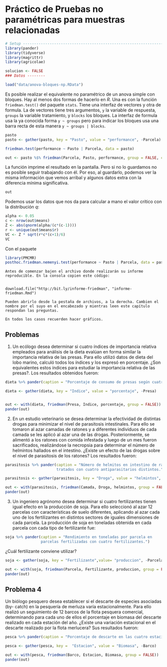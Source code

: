 # Práctico de Pruebas no paramétricas para muestras relacionadas


```r
# Setup -------------------------------------------------------------------
library(pander)
library(tidyverse)
library(magrittr)
library(agricolae)

solucion <- FALSE
### Datos --------

load("data/anova-bloques-np.RData")
```


Es posible realizar el equivalente no paramétrico de un anova simple con bloques.
Hay al menos dos formas de hacerlo en *R*. Una es con la función 
`friedman.test()` del paquete `stats`. Tiene una interfaz de vectores y otra
de formula. La de vectores tiene tres argumentos, `y` la variable de respuesta,
`groups` la variable tratamiento, y `blocks` los bloques. La interfaz de formula
usa la ya conocida forma `y ~ groups` pero para indicar los bloques usa una 
barra recta de esta manera `y ~ groups | blocks`.



```r
pasto
pasto <- gather(pasto, key = "Pasto", value = "performance", -Parcela)

friedman.test(performance ~ Pasto | Parcela, data = pasto)

```
```r
out <- pasto %$% friedman(Parcela, Pasto, performance, group = FALSE, console = TRUE)

```

La función imprime el resultado en la pantalla. Pero si no lo guardamos no es
posible seguir trabajando con él. Por eso, al guardarlo, podemos ver la misma
información que vemos arribal y algunos datos extra con la diferencia mínima
significativa.

```r
out
```

Podemos usar los datos que nos da para calcular a mano el valor crítico con la 
distribución *q*:

```r
alpha <- 0.05
c <- nrow(out$means)
Z <- abs(qnorm(alpha/(c*(c-1))))
r <- unique(out$means$r)
VC <- Z * sqrt(r*c*(c+1)/6)
VC
```


Con el paquete
```r
library(PMCMR)
posthoc.friedman.nemenyi.test(performance ~ Pasto | Parcela, data = pasto)
```

```block
Antes de comenzar bajen el archivo donde realizarán su informe reproducible. En la consola copien este código:


```

`download.file("http://bit.ly/informe-friedman", "informe-friedman.Rmd")`

```block
Pueden abrirlo desde la pestaña de archivos, a la derecha. Cambien el nombre por el suyo en el encabezado y mientras leen este capítulo respondan las preguntas.

En todos los casos recuerden hacer gráficos. 
```


## Problemas

1. Un ecólogo desea determinar si cuatro índices de importancia relativa empleados
para análisis de la dieta evalúan en forma similar la importancia relativa de
las presas. Para ello utilizó datos de dieta del lobo marino, calculó todos
los índices y los expresó en porcentaje. ¿Son equivalentes estos índices para
estudiar la importancia relativa de las presas?. Los resultados obtenidos
fueron:

```r
dieta %>% pander(caption = "Porcentaje de consumo de presas según cuatro índices.")
```

```r
dieta <- gather(dieta, key = "Indice", value = "porcentaje", -Presa)


out <- with(dieta, friedman(Presa, Indice, porcentaje, group = FALSE))
pander(out)
```


2. En un estudio veterinario se desea determinar la efectividad de distintas drogas
para minimizar el nivel de parasitosis intestinales. Para ello se tomaron al
azar camadas de ratones y a diferentes individuos de cada camada se les aplicó
al azar una de las drogas. Posteriormente, se alimentó a los ratones con comida
infestada y luego de un mes fueron sacrificados, realizándose la necropsia para
determinar el número de helmintos hallados en el intestino. ¿Existe un efecto de
las drogas sobre el nivel de parasitosis de los ratones? Los resultados fueron:

```r
parasitosis %>% pander(caption = "Número de helmitos en intestino de ratones 
                       tratados con cuatro antiparasitarios distintos.")
```

```r
parasitosis <- gather(parasitosis, key = "Droga", value = "helmintos", -Camada)

out <- with(parasitosis, friedman(Camada, Droga, helmintos, group = FALSE))
pander(out)
```



3. Un ingeniero agrónomo desea determinar si cuatro fertilizantes tienen igual
efecto en la producción de soja. Para ello seleccionó al azar 12 parcelas
con características de suelo diferentes, aplicando al azar cada uno de los
fertilizantes en distintos sectores de iguales dimensiones de cada parcela.
La producción de soja en toneladas obtenida en cada parcela con cada tipo de
fertilizante fue:

```r
soja %>% pander(caption = "Rendimiento en toneladas por parcela en 
                parcelas fertilizadas con cuatro fertilizantes.")
```
¿Cuál fertilizante conviene utilizar?

```r
soja <- gather(soja, key = "Fertilizante",value= "produccion", -Parcela )

out <- with(soja, friedman(Parcela, Fertilizante, produccion, group = FALSE))
pander(out)
```


## Problema 4

Un biólogo pesquero desea establecer si el descarte de especies asociadas (by-
catch) en la pesquería de merluza varía estacionalmente. Para ello realizó un
seguimiento de 12 barcos de la flota pesquera comercial, determinando para cada
uno de ellos el porcentaje en biomasa del descarte realizado en cada estación
del año. ¿Existe una variación estacional en el descarte realizado por la flota
merlucera? Sus resultados fueron:

```r
pesca %>% pander(caption = "Porcentaje de descarte en las cuatro estaciones.")
```
```r
pesca <- gather(pesca, key =  "Estacion", value = "Biomasa", -Barco)

out <- with(pesca, friedman(Barco, Estacion, Biomasa, group = FALSE))
pander(out)
```

